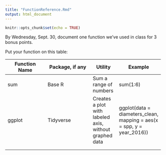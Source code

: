 ```yaml
---
title: "FunctionReference.Rmd"
output: html_document
---
```


```r
knitr::opts_chunk$set(echo = TRUE)
```
By Wednesday, Sept. 30, document one function we've used in class for 3 bonus points.

Put your function on this table:

| Function Name | Package, if any | Utility | Example |
|---------------|-----------------|---------|----------|
| sum     | Base R    | Sum a range of numbers | sum(1:6) | 
|ggplot    | Tidyverse    |Creates a plot with labeled axis, without graphed data   |ggplot(data = diameters_clean, mapping = aes(x = spp, y = year_2016))|
|
|